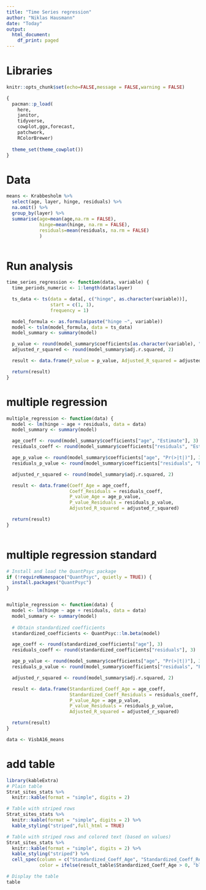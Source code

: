 ```yaml
---
title: "Time Series regression"
author: "Niklas Hausmann"
date: "Today"
output:
  html_document:
    df_print: paged
---
```


# Libraries 
```r
knitr::opts_chunk$set(echo=FALSE,message = FALSE,warning = FALSE)

{
  pacman::p_load(
    here,
    janitor,
    tidyverse,
    cowplot,ggx,forecast,
    patchwork,
    RColorBrewer) 
  
  theme_set(theme_cowplot())
}
```

# Data

```r

means <- Krabbesholm %>% 
  select(age, layer, hinge, residuals) %>% 
  na.omit() %>% 
  group_by(layer) %>% 
  summarise(age=mean(age,na.rm = FALSE),
            hinge=mean(hinge, na.rm = FALSE),
            residuals=mean(residuals, na.rm = FALSE)
            )



```




# Run analysis
```r
time_series_regression <- function(data, variable) {
  time_periods_numeric <- 1:length(data$layer)

  ts_data <- ts(data = data[, c("hinge", as.character(variable))],
                start = c(1, 1),
                frequency = 1)

  model_formula <- as.formula(paste("hinge ~", variable))
  model <- tslm(model_formula, data = ts_data)
  model_summary <- summary(model)

  p_value <- round(model_summary$coefficients[as.character(variable), "Pr(>|t|)"], 3)
  adjusted_r_squared <- round(model_summary$adj.r.squared, 2)

  result <- data.frame(P_value = p_value, Adjusted_R_squared = adjusted_r_squared)

  return(result)
}


```



# multiple regression
```r

multiple_regression <- function(data) {
  model <- lm(hinge ~ age + residuals, data = data)
  model_summary <- summary(model)

  age_coeff <- round(model_summary$coefficients["age", "Estimate"], 3)
  residuals_coeff <- round(model_summary$coefficients["residuals", "Estimate"], 3)

  age_p_value <- round(model_summary$coefficients["age", "Pr(>|t|)"], 3)
  residuals_p_value <- round(model_summary$coefficients["residuals", "Pr(>|t|)"], 3)

  adjusted_r_squared <- round(model_summary$adj.r.squared, 2)

  result <- data.frame(Coeff_Age = age_coeff,
                       Coeff_Residuals = residuals_coeff,
                       P_value_Age = age_p_value,
                       P_value_Residuals = residuals_p_value,
                       Adjusted_R_squared = adjusted_r_squared)

  return(result)
}



```

# multiple regression standard
```r
# Install and load the QuantPsyc package
if (!requireNamespace("QuantPsyc", quietly = TRUE)) {
  install.packages("QuantPsyc")
}


multiple_regression <- function(data) {
  model <- lm(hinge ~ age + residuals, data = data)
  model_summary <- summary(model)
  
  # Obtain standardized coefficients
  standardized_coefficients <- QuantPsyc::lm.beta(model)

  age_coeff <- round(standardized_coefficients["age"], 3)
  residuals_coeff <- round(standardized_coefficients["residuals"], 3)

  age_p_value <- round(model_summary$coefficients["age", "Pr(>|t|)"], 3)
  residuals_p_value <- round(model_summary$coefficients["residuals", "Pr(>|t|)"], 3)

  adjusted_r_squared <- round(model_summary$adj.r.squared, 2)

  result <- data.frame(Standardized_Coeff_Age = age_coeff,
                       Standardized_Coeff_Residuals = residuals_coeff,
                       P_value_Age = age_p_value,
                       P_value_Residuals = residuals_p_value,
                       Adjusted_R_squared = adjusted_r_squared)

  return(result)
}

data <- VisbA16_means

```


# add table
```r
library(kableExtra)
# Plain table
Strat_sites_stats %>%
  knitr::kable(format = "simple", digits = 2)

# Table with striped rows
Strat_sites_stats %>%
  knitr::kable(format = "simple", digits = 2) %>%
  kable_styling("striped",full_html = TRUE)

# Table with striped rows and colored text (based on values)
Strat_sites_stats %>%
  knitr::kable(format = "simple", digits = 2) %>%
  kable_styling("striped") %>%
  cell_spec(column = c("Standardized_Coeff_Age", "Standardized_Coeff_Residuals"),
            color = ifelse(result_table$Standardized_Coeff_Age > 0, "blue", "red"))

# Display the table
table



```

